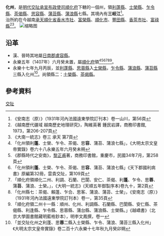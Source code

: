 {{主條目消歧義|關於中国古代设置的其他化州，請參見：'''[[化州_(消歧義)|化州 (消歧義)]]'''。}}
'''化州'''，是[[明代|明代]][[交阯承宣布政使司|交阯承宣布政使司]][[順化府|順化府]]下轄的一個州，領[[利蓬縣|利蓬縣]]、[[士榮縣|士榮縣]]、[[乍令縣|乍令縣]]、[[茶偈縣|茶偈縣]]、[[思容縣|思容縣]]、[[蒲苔縣|蒲苔縣]]、[[蒲浪縣|蒲浪縣]]七縣。其境內有'''三岐江'''<ref>《安南志（原）》（1931年河內法國遠東學院訂刊本）卷一山川，第56頁</ref>。<br />
治所約在今越南[[承天順化省|承天順化省]][[香水市社|香水市社]]、[[富榮縣|富榮縣]]、[[順化市|順化市]]、[[豐田縣_(承天順化省)|豐田縣]]、[[香茶市社|香茶市社]]、[[富祿縣|富祿縣]]<ref>《越南歷代疆域 越南歷史地理研究》，陶維英著 鍾民岩譯，商務印書館, 1973，第206-207頁</ref><ref>《大南一統志》卷三 承天 第7頁</ref>。
[[File:化州.jpg|缩略图]]

== 沿革 ==
* 漢、晉時其地屬[[日南郡|日南郡]][[盧容縣|盧容縣]]。
* 永樂五年（1407年）六月癸未置，屬[[順化府|順化府]]領<ref>「化州領利'''蓬'''、士榮、乍令、茶偈、思'''容'''、蒲苔、蒲浪七縣」，《大明太宗文皇帝實錄》卷六十八永樂五年六月癸未朔</ref><ref>《郡縣時代之安南》，[[黎正甫|黎正甫]]著，商務印書館，重慶市，民國34年7月，第258頁</ref><ref>「化州領利'''蓬'''、士榮、乍令、茶偈、思'''容'''、蒲苔、蒲浪七縣」《天下郡國利病書》原編第32冊，雲貴交阯，第109頁</ref><ref>「順化府領順化二州、利調、石蘭、巴閬、安仁、茶偈、利'''蓬'''、乍令、思'''蓉'''、蒲'''苔'''、蒲浪、士榮。」，《大明一統志》(天順五年御製序本)卷九十，第2頁</ref><ref>「化州縣七：茶偈、賴蓬、乍合、思客、蒲浪、蒲苔、士榮」，《安南志（原）》（1931年河內法國遠東學院訂刊本）卷一，第35頁</ref><ref>「順化府領二州十一縣：順州、化州、利調縣、石蘭縣、巴閬縣、安仁縣、茶偈縣、利逢縣、乍令縣、思蓉縣、蒲台縣、蒲浪縣、士榮縣。」《越嶠書》（北京大學圖書館藏明藍格鈔本），明李文鳳撰，卷一</ref>。
* 永樂十七年九月丙辰，並[[利蓬縣|利蓬縣]]、[[思蓉縣|思蓉縣]]入[[士榮縣|士榮縣]]，[[乍令縣|乍令縣]]、[[蒲浪縣|蒲浪縣]]、[[蒲苔縣|蒲苔縣]]三縣入化州<ref>「並交阯化州之利蓬、思'''蓉'''二縣入士榮縣、乍令、蒲浪、蒲苔三縣入化州」《大明太宗文皇帝實錄》卷二百十六永樂十七年秋九月癸卯朔</ref>。尚領縣二：[[士榮縣|士榮縣]]、[[茶偈縣|茶偈縣]]。
== 參考資料 ==
{{reflist}}
{{交阯承宣布政使司行政區劃}}
[[Category:明朝的州|交阯]]